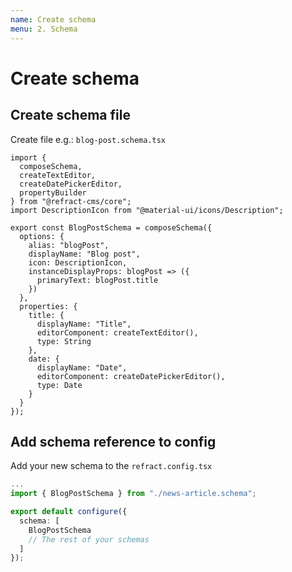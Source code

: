 ```yaml
---
name: Create schema
menu: 2. Schema
---
```


# Create schema

## Create schema file

Create file e.g.: `blog-post.schema.tsx`

```tsx
import {
  composeSchema,
  createTextEditor,
  createDatePickerEditor,
  propertyBuilder
} from "@refract-cms/core";
import DescriptionIcon from "@material-ui/icons/Description";

export const BlogPostSchema = composeSchema({
  options: {
    alias: "blogPost",
    displayName: "Blog post",
    icon: DescriptionIcon,
    instanceDisplayProps: blogPost => ({
      primaryText: blogPost.title
    })
  },
  properties: {
    title: {
      displayName: "Title",
      editorComponent: createTextEditor(),
      type: String
    },
    date: {
      displayName: "Date",
      editorComponent: createDatePickerEditor(),
      type: Date
    }
  }
});
```

## Add schema reference to config

Add your new schema to the `refract.config.tsx`

```typescript
...
import { BlogPostSchema } from "./news-article.schema";

export default configure({
  schema: [
    BlogPostSchema
    // The rest of your schemas
  ]
});
```
